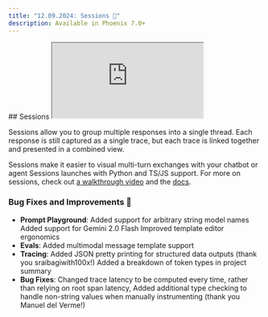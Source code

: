 ```yaml
---
title: "12.09.2024: Sessions 💬"
description: Available in Phoenix 7.0+
---
```


<Update label="December 9, 2024">
## Sessions
<Frame>
  <iframe src="https://cdn.iframe.ly/4WN09Ih" width={1000} height={400} allowFullScreen></iframe>
</Frame>

Sessions allow you to group multiple responses into a single thread. Each response is still captured as a single trace, but each trace is linked together and presented in a combined view.

Sessions make it easier to visual multi-turn exchanges with your chatbot or agent Sessions launches with Python and TS/JS support. For more on sessions, check out [a walkthrough video](https://www.youtube.com/watch?v=dzS6x0BE-EU) and the [docs](/phoenix/tracing/how-to-tracing/setup-sessions).

### Bug Fixes and Improvements 🐛

* **Prompt Playground**: Added support for arbitrary string model names Added support for Gemini 2.0 Flash Improved template editor ergonomics
* **Evals**: Added multimodal message template support
* **Tracing**: Added JSON pretty printing for structured data outputs (thank you sraibagiwith100x!) Added a breakdown of token types in project summary
* **Bug Fixes**: Changed trace latency to be computed every time, rather than relying on root span latency, Added additional type checking to handle non-string values when manually instrumenting (thank you Manuel del Verme!)
</Update>


